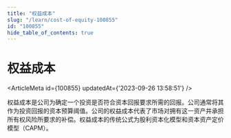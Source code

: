 ```yaml
---
title: "权益成本"
slug: "/learn/cost-of-equity-100855"
id: "100855"
hide_table_of_contents: true
---
```



# 权益成本

<ArticleMeta id={100855} updatedAt={'2023-09-26 13:58:51'} />
<div className='border-solid border-b border-t-0 my-4 border-[var(--ifm-color-gray-300)]' />

权益成本是公司为确定一个投资是否符合资本回报要求所需的回报。公司通常将其作为投资回报的资本预算阈值。公司的权益成本代表了市场对拥有这一资产并承担所有权风险所要求的补偿。权益成本的传统公式为股利资本化模型和资本资产定价模型（CAPM）。
